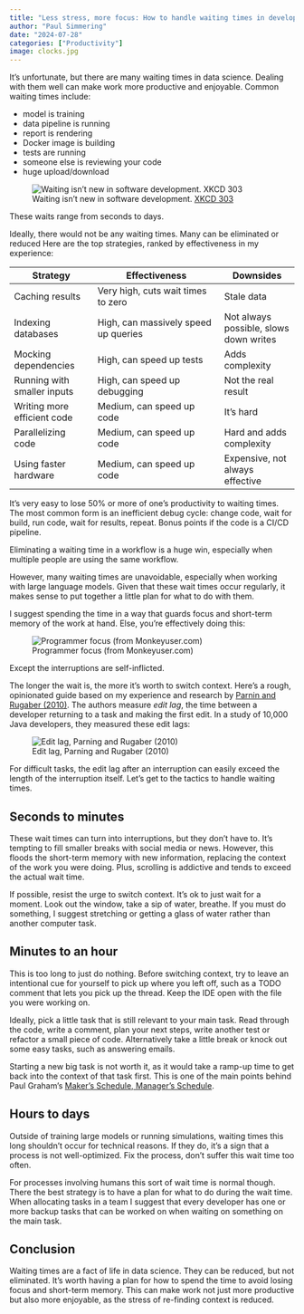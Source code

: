 ```yaml
---
title: "Less stress, more focus: How to handle waiting times in development"
author: "Paul Simmering"
date: "2024-07-28"
categories: ["Productivity"]
image: clocks.jpg
---
```


It's unfortunate, but there are many waiting times in data science. Dealing with them well can make work more productive and enjoyable. Common waiting times include:

- model is training
- data pipeline is running
- report is rendering
- Docker image is building
- tests are running
- someone else is reviewing your code
- huge upload/download

![Waiting isn't new in software development. [XKCD 303](https://xkcd.com/303/)](https://imgs.xkcd.com/comics/compiling.png)

These waits range from seconds to days.

Ideally, there would not be any waiting times. Many can be eliminated or reduced Here are the top strategies, ranked by effectiveness in my experience:

| Strategy | Effectiveness | Downsides |
|----------|---------------| --------- |
| Caching results | Very high, cuts wait times to zero | Stale data |
| Indexing databases | High, can massively speed up queries | Not always possible, slows down writes |
| Mocking dependencies | High, can speed up tests | Adds complexity |
| Running with smaller inputs | High, can speed up debugging | Not the real result |
| Writing more efficient code | Medium, can speed up code | It's hard |
| Parallelizing code | Medium, can speed up code | Hard and adds complexity |
| Using faster hardware | Medium, can speed up code | Expensive, not always effective |

It's very easy to lose 50% or more of one's productivity to waiting times. The most common form is an inefficient debug cycle: change code, wait for build, run code, wait for results, repeat. Bonus points if the code is a CI/CD pipeline.

Eliminating a waiting time in a workflow is a huge win, especially when multiple people are using the same workflow.

However, many waiting times are unavoidable, especially when working with large language models. Given that these wait times occur regularly, it makes sense to put together a little plan for what to do with them.

I suggest spending the time in a way that guards focus and short-term memory of the work at hand. Else, you're effectively doing this:

![Programmer focus (from Monkeyuser.com)](https://th.bing.com/th/id/OIP.B22HHCKIk6PI8KmkHbzPPAAAAA?rs=1&pid=ImgDetMain)

Except the interruptions are self-inflicted.

The longer the wait is, the more it's worth to switch context. Here's a rough, opinionated guide based on my experience and research by [Parnin and Rugaber (2010)](http://www.chrisparnin.me/pdf/parnin-sqj11.pdf). The authors measure *edit lag*, the time between a developer returning to a task and making the first edit. In a study of 10,000 Java developers, they measured these edit lags:

![Edit lag, Parning and Rugaber (2010)](edit_lag.png)

For difficult tasks, the edit lag after an interruption can easily exceed the length of the interruption itself. Let's get to the tactics to handle waiting times.

## Seconds to minutes

These wait times can turn into interruptions, but they don't have to. It's tempting to fill smaller breaks with social media or news. However, this floods the short-term memory with new information, replacing the context of the work you were doing. Plus, scrolling is addictive and tends to exceed the actual wait time.

If possible, resist the urge to switch context. It's ok to just wait for a moment. Look out the window, take a sip of water, breathe. If you must do something, I suggest stretching or getting a glass of water rather than another computer task.

## Minutes to an hour

This is too long to just do nothing. Before switching context, try to leave an intentional cue for yourself to pick up where you left off, such as a TODO comment that lets you pick up the thread. Keep the IDE open with the file you were working on.

Ideally, pick a little task that is still relevant to your main task. Read through the code, write a comment, plan your next steps, write another test or refactor a small piece of code. Alternatively take a little break or knock out some easy tasks, such as answering emails.

Starting a new big task is not worth it, as it would take a ramp-up time to get back into the context of that task first. This is one of the main points behind Paul Graham's [Maker's Schedule, Manager's Schedule](http://www.paulgraham.com/makersschedule.html).

## Hours to days

Outside of training large models or running simulations, waiting times this long shouldn't occur for technical reasons. If they do, it's a sign that a process is not well-optimized. Fix the process, don't suffer this wait time too often.

For processes involving humans this sort of wait time is normal though. There the best strategy is to have a plan for what to do during the wait time. When allocating tasks in a team I suggest that every developer has one or more backup tasks that can be worked on when waiting on something on the main task.

## Conclusion

Waiting times are a fact of life in data science. They can be reduced, but not eliminated. It's worth having a plan for how to spend the time to avoid losing focus and short-term memory. This can make work not just more productive but also more enjoyable, as the stress of re-finding context is reduced.
